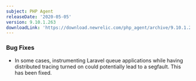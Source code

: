 ```yaml
---
subject: PHP Agent
releaseDate: '2020-05-05'
version: 9.10.1.263
downloadLink: 'https://download.newrelic.com/php_agent/archive/9.10.1.263'
---
```


### Bug Fixes

* In some cases, instrumenting Laravel queue applications while having distributed tracing turned on could potentially lead to a segfault. This has been fixed.
